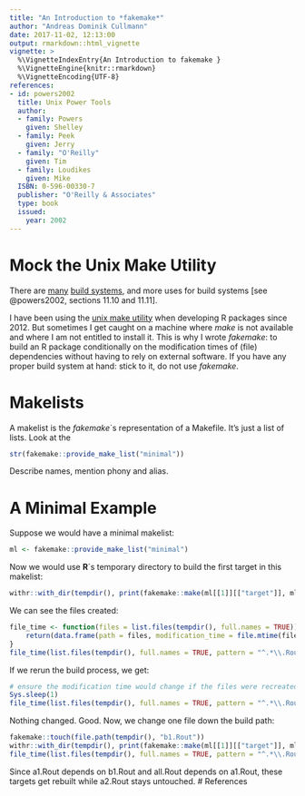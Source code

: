 ```yaml
---
title: "An Introduction to *fakemake*"
author: "Andreas Dominik Cullmann"
date: 2017-11-02, 12:13:00
output: rmarkdown::html_vignette
vignette: >
  %\VignetteIndexEntry{An Introduction to fakemake }
  %\VignetteEngine{knitr::rmarkdown}
  %\VignetteEncoding{UTF-8}
references:
- id: powers2002
  title: Unix Power Tools
  author:
  - family: Powers
    given: Shelley
  - family: Peek
    given: Jerry
  - family: "O'Reilly"
    given: Tim
  - family: Loudikes
    given: Mike
  ISBN: 0-596-00330-7
  publisher: "O'Reilly & Associates"
  type: book
  issued:
    year: 2002
---
```


# Mock the Unix Make Utility
There are 
[many](https://en.wikipedia.org/wiki/List_of_build_automation_software)
[build systems](https://en.wikipedia.org/wiki/Build_automation), 
and more uses for build systems [see @powers2002, sections 11.10 and 11.11].

I have been using the 
[unix make utility](https://en.wikipedia.org/wiki/Make_(software)) when 
developing R packages since 2012. But sometimes I get caught on a machine where 
*make* is not available and where I am not entitled to install it. 
This is why I wrote *fakemake*: to build an R package conditionally on the 
modification times of (file) dependencies without having to rely on external 
software. 
If you have any proper build system at hand: stick to it, do not use *fakemake*.

# Makelists
A makelist is the *fakemake*`s representation of a Makefile. 
It's just a list of lists. Look at the 
```r
str(fakemake::provide_make_list("minimal"))
```

Describe names, mention phony and alias.


# A Minimal Example
Suppose we would have a minimal makelist:
```r
ml <- fakemake::provide_make_list("minimal")
```
Now we would use **R**`s temporary directory to build the first target in this 
makelist:

```r
withr::with_dir(tempdir(), print(fakemake::make(ml[[1]][["target"]], ml)))
```
We can see the files created:
```r
file_time <- function(files = list.files(tempdir(), full.names = TRUE)) {
    return(data.frame(path = files, modification_time = file.mtime(files)))
}
file_time(list.files(tempdir(), full.names = TRUE, pattern = "^.*\\.Rout"))
```
If we rerun the build process, we get:

```r
# ensure the modification time would change if the files were recreated
Sys.sleep(1)
file_time(list.files(tempdir(), full.names = TRUE, pattern = "^.*\\.Rout"))
```
Nothing changed. Good.
Now, we change one file down the build path:
```r
fakemake::touch(file.path(tempdir(), "b1.Rout"))
withr::with_dir(tempdir(), print(fakemake::make(ml[[1]][["target"]], ml)))
file_time(list.files(tempdir(), full.names = TRUE, pattern = "^.*\\.Rout"))
```
Since a1.Rout depends on b1.Rout and all.Rout depends on a1.Rout, these targets
get rebuilt while a2.Rout stays untouched.
# References
